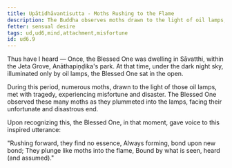 ```yaml
---
title: Upātidhāvantisutta - Moths Rushing to the Flame
description: The Buddha observes moths drawn to the light of oil lamps, and reflects on the nature of attachment.
fetter: sensual desire
tags: ud,ud6,mind,attachment,misfortune
id: ud6.9
---
```


Thus have I heard — Once, the Blessed One was dwelling in Sāvatthi, within the Jeta Grove, Anāthapiṇḍika's park. At that time, under the dark night sky, illuminated only by oil lamps, the Blessed One sat in the open.

During this period, numerous moths, drawn to the light of those oil lamps, met with tragedy, experiencing misfortune and disaster. The Blessed One observed these many moths as they plummeted into the lamps, facing their unfortunate and disastrous end.

Upon recognizing this, the Blessed One, in that moment, gave voice to this inspired utterance:

"Rushing forward, they find no essence,
Always forming, bond upon new bond;
They plunge like moths into the flame,
Bound by what is seen, heard (and assumed)."